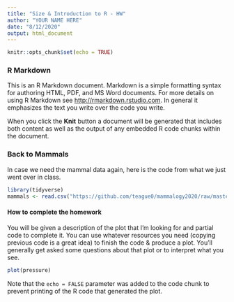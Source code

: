 ```yaml
---
title: "Size & Introduction to R - HW"
author: "YOUR NAME HERE"
date: "8/12/2020"
output: html_document
---
```


```r
knitr::opts_chunk$set(echo = TRUE)
```

### R Markdown

This is an R Markdown document. Markdown is a simple formatting syntax for authoring HTML, PDF, and MS Word documents. For more details on using R Markdown see <http://rmarkdown.rstudio.com>. In general it emphasizes the text you write over the code you write. 

When you click the **Knit** button a document will be generated that includes both content as well as the output of any embedded R code chunks within the document.

### Back to Mammals

In case we need the mammal data again, here is the code from what we just went over in class. 
```r
library(tidyverse)
mammals <- read.csv("https://github.com/teague0/mammalogy2020/raw/master/data/PanTheriaData.csv")
```

#### How to complete the homework

You will be given a description of the plot that I'm looking for and partial code to complete it. You can use whatever resources you need (copying previous code is a great idea) to finish the code & produce a plot. You'll generally get asked some questions about that plot or to interpret what you see.

```r
plot(pressure)
```

Note that the `echo = FALSE` parameter was added to the code chunk to prevent printing of the R code that generated the plot.
